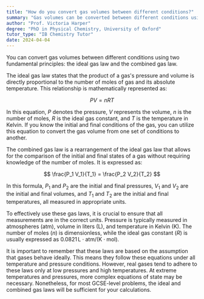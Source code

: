 ```yaml
---
title: "How do you convert gas volumes between different conditions?"
summary: "Gas volumes can be converted between different conditions using the ideal gas law or the combined gas law, which account for changes in pressure, temperature, and volume."
author: "Prof. Victoria Harper"
degree: "PhD in Physical Chemistry, University of Oxford"
tutor_type: "IB Chemistry Tutor"
date: 2024-04-04
---
```


You can convert gas volumes between different conditions using two fundamental principles: the ideal gas law and the combined gas law.

The ideal gas law states that the product of a gas's pressure and volume is directly proportional to the number of moles of gas and its absolute temperature. This relationship is mathematically represented as:

$$
PV = nRT
$$

In this equation, $P$ denotes the pressure, $V$ represents the volume, $n$ is the number of moles, $R$ is the ideal gas constant, and $T$ is the temperature in Kelvin. If you know the initial and final conditions of the gas, you can utilize this equation to convert the gas volume from one set of conditions to another.

The combined gas law is a rearrangement of the ideal gas law that allows for the comparison of the initial and final states of a gas without requiring knowledge of the number of moles. It is expressed as:

$$
\frac{P_1 V_1}{T_1} = \frac{P_2 V_2}{T_2}
$$

In this formula, $P_1$ and $P_2$ are the initial and final pressures, $V_1$ and $V_2$ are the initial and final volumes, and $T_1$ and $T_2$ are the initial and final temperatures, all measured in appropriate units.

To effectively use these gas laws, it is crucial to ensure that all measurements are in the correct units. Pressure is typically measured in atmospheres (atm), volume in liters (L), and temperature in Kelvin (K). The number of moles ($n$) is dimensionless, while the ideal gas constant ($R$) is usually expressed as $0.0821 \, \text{L} \cdot \text{atm}/(\text{K} \cdot \text{mol})$.

It is important to remember that these laws are based on the assumption that gases behave ideally. This means they follow these equations under all temperature and pressure conditions. However, real gases tend to adhere to these laws only at low pressures and high temperatures. At extreme temperatures and pressures, more complex equations of state may be necessary. Nonetheless, for most GCSE-level problems, the ideal and combined gas laws will be sufficient for your calculations.
    